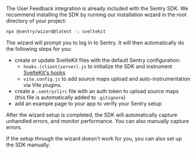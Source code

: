 The User Feedback integration is already included with the Sentry SDK. We recommend installing the SDK by running our installation wizard in the root directory of your project:

```bash
npx @sentry/wizard@latest -i sveltekit
```

The wizard will prompt you to log in to Sentry. It will then automatically do the following steps for you:

- create or update SvelteKit files with the default Sentry configuration:
  - `hooks.(client|server).js` to initialize the SDK and instrument [SvelteKit's hooks](https://kit.svelte.dev/docs/hooks)
  - `vite.config.js` to add source maps upload and auto-instrumentation via Vite plugins.
- create a `.sentryclirc` file with an auth token to upload source maps (this file is automatically added to `.gitignore`)
- add an example page to your app to verify your Sentry setup

After the wizard setup is completed, the SDK will automatically capture unhandled errors, and monitor performance.
You can also <PlatformLink to="/usage/">manually capture errors</PlatformLink>.

<Alert>

If the setup through the wizard doesn't work for you, you can also <PlatformLink to="/manual-setup/">set up the SDK manually</PlatformLink>.

</Alert>
